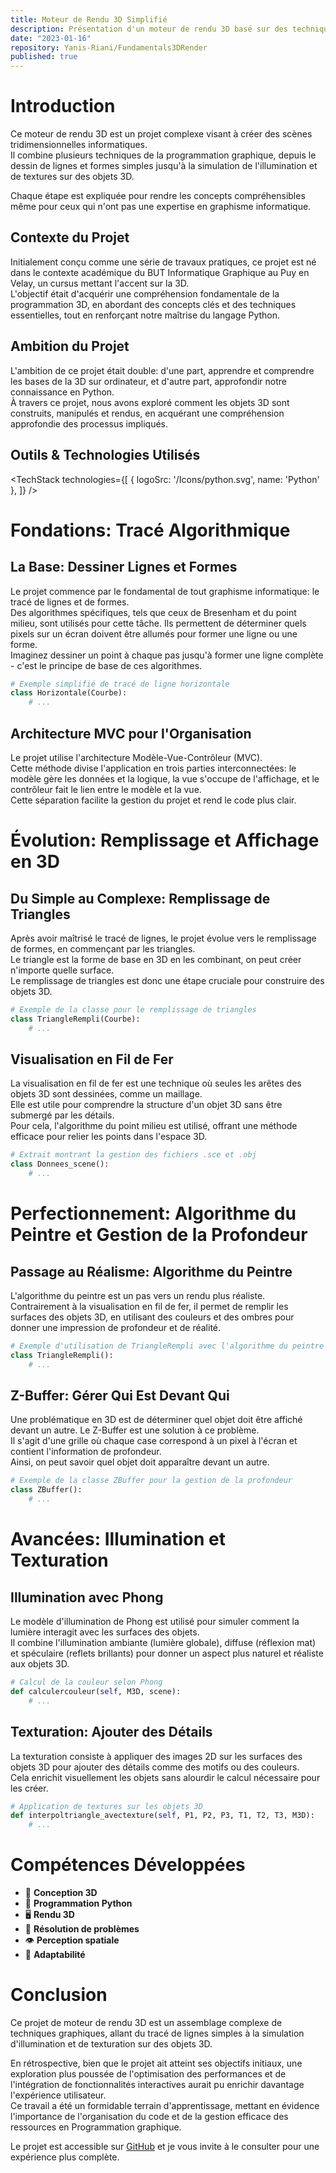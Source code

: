 ```yaml
---
title: Moteur de Rendu 3D Simplifié
description: Présentation d'un moteur de rendu 3D basé sur des techniques fondamentales et avancées en programmation graphique, avec une approche pédagogique pour rendre les concepts accessibles.
date: "2023-01-16"
repository: Yanis-Riani/Fundamentals3DRender
published: true
---
```



# Introduction

Ce moteur de rendu 3D est un projet complexe visant à créer des scènes tridimensionnelles informatiques.\
Il combine plusieurs techniques de la programmation graphique, depuis le dessin de lignes et formes simples jusqu'à la simulation de l'illumination et de textures sur des objets 3D.

Chaque étape est expliquée pour rendre les concepts compréhensibles même pour ceux qui n'ont pas une expertise en graphisme informatique.

## Contexte du Projet

Initialement conçu comme une série de travaux pratiques, ce projet est né dans le contexte académique du BUT Informatique Graphique au Puy en Velay, un cursus mettant l'accent sur la 3D.\
L'objectif était d'acquérir une compréhension fondamentale de la programmation 3D, en abordant des concepts clés et des techniques essentielles, tout en renforçant notre maîtrise du langage Python.

## Ambition du Projet

L'ambition de ce projet était double: d'une part, apprendre et comprendre les bases de la 3D sur ordinateur, et d'autre part, approfondir notre connaissance en Python.\
À travers ce projet, nous avons exploré comment les objets 3D sont construits, manipulés et rendus, en acquérant une compréhension approfondie des processus impliqués.

## Outils & Technologies Utilisés

<TechStack technologies={[
  { logoSrc: '/Icons/python.svg', name: 'Python' },
]} />

# Fondations: Tracé Algorithmique

## La Base: Dessiner Lignes et Formes

Le projet commence par le fondamental de tout graphisme informatique: le tracé de lignes et de formes.\
Des algorithmes spécifiques, tels que ceux de Bresenham et du point milieu, sont utilisés pour cette tâche. Ils permettent de déterminer quels pixels sur un écran doivent être allumés pour former une ligne ou une forme.\
Imaginez dessiner un point à chaque pas jusqu'à former une ligne complète - c'est le principe de base de ces algorithmes.

```python
# Exemple simplifié de tracé de ligne horizontale
class Horizontale(Courbe):
    # ...
```

## Architecture MVC pour l'Organisation

Le projet utilise l'architecture Modèle-Vue-Contrôleur (MVC).\
Cette méthode divise l'application en trois parties interconnectées: le modèle gère les données et la logique, la vue s'occupe de l'affichage, et le contrôleur fait le lien entre le modèle et la vue.\
Cette séparation facilite la gestion du projet et rend le code plus clair.

# Évolution: Remplissage et Affichage en 3D

## Du Simple au Complexe: Remplissage de Triangles

Après avoir maîtrisé le tracé de lignes, le projet évolue vers le remplissage de formes, en commençant par les triangles.\
Le triangle est la forme de base en 3D en les combinant, on peut créer n'importe quelle surface.\
Le remplissage de triangles est donc une étape cruciale pour construire des objets 3D.

```python
# Exemple de la classe pour le remplissage de triangles
class TriangleRempli(Courbe):
    # ...
```

## Visualisation en Fil de Fer

La visualisation en fil de fer est une technique où seules les arêtes des objets 3D sont dessinées, comme un maillage.\
Elle est utile pour comprendre la structure d'un objet 3D sans être submergé par les détails.\
Pour cela, l'algorithme du point milieu est utilisé, offrant une méthode efficace pour relier les points dans l'espace 3D.

```python
# Extrait montrant la gestion des fichiers .sce et .obj
class Donnees_scene():
    # ...
```

# Perfectionnement: Algorithme du Peintre et Gestion de la Profondeur

## Passage au Réalisme: Algorithme du Peintre

L'algorithme du peintre est un pas vers un rendu plus réaliste.\
Contrairement à la visualisation en fil de fer, il permet de remplir les surfaces des objets 3D, en utilisant des couleurs et des ombres pour donner une impression de profondeur et de réalité.

```python
# Exemple d'utilisation de TriangleRempli avec l'algorithme du peintre
class TriangleRempli():
    # ...
```

## Z-Buffer: Gérer Qui Est Devant Qui

Une problématique en 3D est de déterminer quel objet doit être affiché devant un autre. Le Z-Buffer est une solution à ce problème.\
Il s'agit d'une grille où chaque case correspond à un pixel à l'écran et contient l'information de profondeur.\
Ainsi, on peut savoir quel objet doit apparaître devant un autre.

```python
# Exemple de la classe ZBuffer pour la gestion de la profondeur
class ZBuffer():
    # ...
```

# Avancées: Illumination et Texturation

## Illumination avec Phong

Le modèle d'illumination de Phong est utilisé pour simuler comment la lumière interagit avec les surfaces des objets.\
Il combine l'illumination ambiante (lumière globale), diffuse (réflexion mat) et spéculaire (reflets brillants) pour donner un aspect plus naturel et réaliste aux objets 3D.

```python
# Calcul de la couleur selon Phong
def calculercouleur(self, M3D, scene):
    # ...
```

## Texturation: Ajouter des Détails

La texturation consiste à appliquer des images 2D sur les surfaces des objets 3D pour ajouter des détails comme des motifs ou des couleurs.\
Cela enrichit visuellement les objets sans alourdir le calcul nécessaire pour les créer.

```python
# Application de textures sur les objets 3D
def interpoltriangle_avectexture(self, P1, P2, P3, T1, T2, T3, M3D):
    # ...
```
# Compétences Développées

- 📐 **Conception 3D**
- 🐍 **Programmation Python**
- 🖥️ **Rendu 3D**
- 🧠 **Résolution de problèmes**
- 👁️ **Perception spatiale**
- 🔄 **Adaptabilité**

# Conclusion

Ce projet de moteur de rendu 3D est un assemblage complexe de techniques graphiques, allant du tracé de lignes simples à la simulation d'illumination et de texturation sur des objets 3D.


En rétrospective, bien que le projet ait atteint ses objectifs initiaux, une exploration plus poussée de l'optimisation des performances et de l'intégration de fonctionnalités interactives aurait pu enrichir davantage l'expérience utilisateur.\
Ce travail a été un formidable terrain d'apprentissage, mettant en évidence l'importance de l'organisation du code et de la gestion efficace des ressources en Programmation graphique.


Le projet est accessible sur <a href="https://github.com/Yanis-Riani/Fundamentals3DRender" target="_blank">GitHub</a> et je vous invite à le consulter pour une expérience plus complète.
